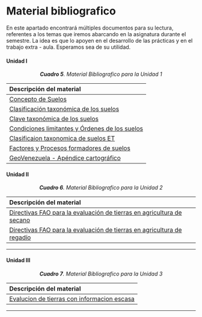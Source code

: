 # Material bibliografico

En este apartado encontrará múltiples documentos para su lectura, referentes a los temas que iremos abarcando en la asignatura durante el semestre. La idea es que lo apoyen en el desarrollo de las prácticas y en el trabajo extra - aula. Esperamos sea de su utilidad.

#### Unidad I {-}

<center>***Cuadro 5**. Material Bibliografico para la Unidad 1* </center>

|Descripción del material|
|:---|
|[Concepto de Suelos](pdf/Unidad1/Concepto_de_suelo.PDF)|
|[Clasificación taxonómica de los suelos](pdf/Unidad1/Clasificacion_de_suelos.pdf)|
|[Clave taxonómica de los suelos](pdf/Unidad1/Clave_taxonomia_suelos_2014.pdf)|
|[Condiciones limitantes y Órdenes de los suelos](pdf/Unidad1/Condiciones_limitantes_ordenes_suelos.PDF)|
|[Clasificaion taxonomica de suelos ET](pdf/Unidad1/Clasificacion_taxonomica_suelos.pdf)|
|[Factores y Procesos formadores de suelos](pdf/Unidad1/Factores_Procesos_Suelos.pdf)|
|[GeoVenezuela - Apéndice cartográfico](https://bibliofep.fundacionempresaspolar.org/publicaciones/colecciones/apendice-cartografico/ "GeoVenezuela Fundacion Empresas Polar")|

#### Unidad II {-}

<center>***Cuadro 6**. Material Bibliografico para la Unidad 2* </center>

|Descripción del material|
|:---|
|[Directivas FAO para la evaluación de tierras en agricultura de secano](pdf/Unidad2/Directivas_evaluacion_tierras_agricultura_secano.pdf)|
|[Directivas FAO para la evaluación de tierras en agricultura de regadío](pdf/Unidad2/Directivas_evaluacion_tierras_agricultura_regadio.pdf)|

---

#### Unidad III {-}

<center>***Cuadro 7**. Material Bibliografico para la Unidad 3* </center>

|Descripción del material|
|:---|
|[Evalucion de tierras con informacion escasa](pdf/Unidad3/Material_lectura_teoria_semana_15_Evalu_tierras_informacion_escasa.pdf)|

---



